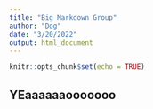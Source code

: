 ---
title: "Big Markdown Group"
author: "Dog"
date: "3/20/2022"
output: html_document
---

```{r setup, include=FALSE}
knitr::opts_chunk$set(echo = TRUE)
```

##  YEaaaaaaooooooo

